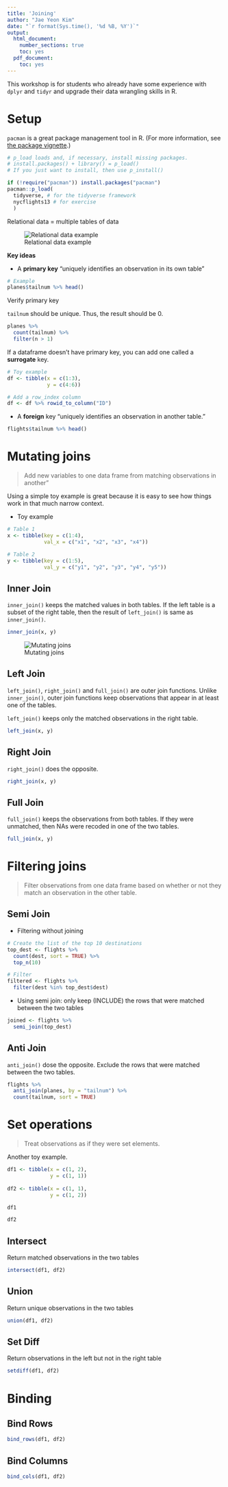 ```yaml
---
title: 'Joining'
author: "Jae Yeon Kim"
date: "`r format(Sys.time(), '%d %B, %Y')`"
output:
  html_document:
    number_sections: true
    toc: yes
  pdf_document:
    toc: yes
---
```


This workshop is for students who already have some experience with `dplyr` and `tidyr` and upgrade their data wrangling skills in R.

# Setup 

`pacman` is a great package management tool in R. (For more information, see [the package vignette](http://trinker.github.io/pacman/vignettes/Introduction_to_pacman.html).)

```r

# p_load loads and, if necessary, install missing packages. 
# install.packages() + library() = p_load()
# If you just want to install, then use p_install()

if (!require("pacman")) install.packages("pacman")
pacman::p_load(
  tidyverse, # for the tidyverse framework
  nycflights13 # for exercise 
  )

```

Relational data = multiple tables of data

![Relational data example](https://d33wubrfki0l68.cloudfront.net/245292d1ea724f6c3fd8a92063dcd7bfb9758d02/5751b/diagrams/relational-nycflights.png)

**Key ideas**

- A **primary key** "uniquely identifies an observation in its own table"

```r

# Example
planes$tailnum %>% head()

```

Verify primary key

`tailnum` should be unique. Thus, the result should be 0. 

```r
planes %>%
  count(tailnum) %>%
  filter(n > 1)
```

If a dataframe doesn't have primary key, you can add one called a **surrogate** key.

```r

# Toy example
df <- tibble(x = c(1:3),
             y = c(4:6))

# Add a row_index column 
df <- df %>% rowid_to_column("ID")

```
- A **foreign** key "uniquely identifies an observation in another table."

```r
flights$tailnum %>% head()
```

# Mutating joins

> Add new variables to one data frame from matching observations in another"

Using a simple toy example is great because it is easy to see how things work in that much narrow context. 

- Toy example 

```r

# Table 1 
x <- tibble(key = c(1:4),
            val_x = c("x1", "x2", "x3", "x4"))

# Table 2
y <- tibble(key = c(1:5),
            val_y = c("y1", "y2", "y3", "y4", "y5"))

```

## Inner Join

`inner_join()` keeps the matched values in both tables. If the left table is a subset of the right table, then the result of `left_join()` is same as `inner_join()`.

```r

inner_join(x, y)

```

![Mutating joins](https://d33wubrfki0l68.cloudfront.net/aeab386461820b029b7e7606ccff1286f623bae1/ef0d4/diagrams/join-venn.png)

## Left Join

`left_join()`, `right_join()` and `full_join()` are outer join functions. Unlike `inner_join()`, outer join functions keep observations that appear in at least one of the tables.

`left_join()` keeps only the matched observations in the right table.

```r

left_join(x, y)

```

## Right Join

`right_join()` does the opposite.

```r

right_join(x, y)

```

## Full Join

`full_join()` keeps the observations from both tables. If they were unmatched, then NAs were recoded in one of the two tables.

```r

full_join(x, y)

```

# Filtering joins 

> Filter observations from one data frame based on whether or not they match an observation in the other table.

## Semi Join

- Filtering without joining 

```r

# Create the list of the top 10 destinations 
top_dest <- flights %>%
  count(dest, sort = TRUE) %>%
  top_n(10)

# Filter
filtered <- flights %>%
  filter(dest %in% top_dest$dest)

```

- Using semi join: only keep (INCLUDE) the rows that were matched between the two tables 

```r

joined <- flights %>%
  semi_join(top_dest)

```

## Anti Join

`anti_join()` dose the opposite. Exclude the rows that were matched between the two tables. 

```r

flights %>%
  anti_join(planes, by = "tailnum") %>%
  count(tailnum, sort = TRUE)

```

# Set operations 

> Treat observations as if they were set elements. 

Another toy example. 

```r

df1 <- tibble(x = c(1, 2),
              y = c(1, 1))
  
df2 <- tibble(x = c(1, 1),
              y = c(1, 2))

df1

df2

```

## Intersect 

Return matched observations in the two tables

```r

intersect(df1, df2)

```

## Union

Return unique observations in the two tables 

```r

union(df1, df2)

```

## Set Diff 

Return observations in the left but not in the right table 

```r

setdiff(df1, df2)

```

# Binding 

## Bind Rows 

```r

bind_rows(df1, df2)

```

## Bind Columns 

```r

bind_cols(df1, df2)

```

